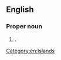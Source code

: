 ==English==
{{wikipedia}}

===Proper noun===
{{en-proper noun|head=[[Riau]] [[island|Islands]]}}

# {{place|en|province|c/Indonesia}}.

[[Category:en:Islands]]